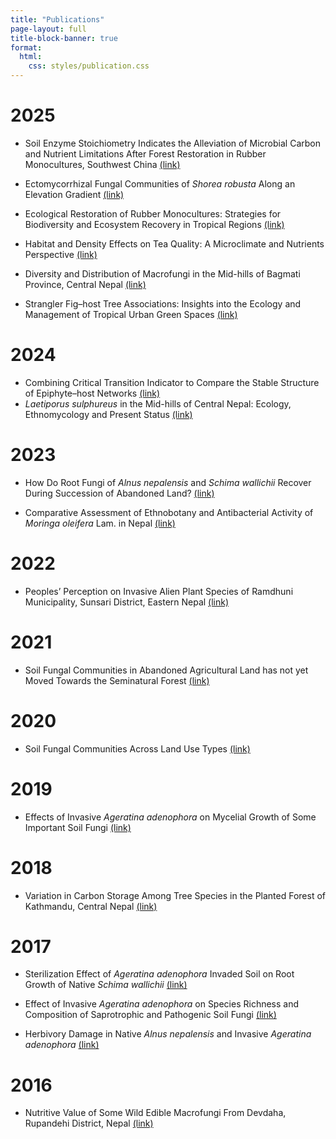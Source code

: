 ```yaml
---
title: "Publications"
page-layout: full
title-block-banner: true
format:
  html: 
    css: styles/publication.css
---
```


# 2025

-   Soil Enzyme Stoichiometry Indicates the Alleviation of Microbial Carbon and Nutrient Limitations After Forest Restoration in Rubber Monocultures, Southwest China [(link)](https://onlinelibrary.wiley.com/doi/10.1111/btp.70104)

-   Ectomycorrhizal Fungal Communities of *Shorea robusta* Along an Elevation Gradient [(link)](https://link.springer.com/article/10.1007/s00572-025-01224-5)

-   Ecological Restoration of Rubber Monocultures: Strategies for Biodiversity and Ecosystem Recovery in Tropical Regions [(link)](https://onlinelibrary.wiley.com/doi/10.1002/inc3.70025)

-   Habitat and Density Effects on Tea Quality: A Microclimate and Nutrients Perspective [(link)](https://www.sciencedirect.com/science/article/pii/S0167880925003986)

-   Diversity and Distribution of Macrofungi in the Mid-hills of Bagmati Province, Central Nepal [(link)](https://scholarhub.ui.ac.id/science/vol29/iss1/3/)

-   Strangler Fig–host Tree Associations: Insights into the Ecology and Management of Tropical Urban Green Spaces [(link)](https://nph.onlinelibrary.wiley.com/doi/full/10.1002/ppp3.10572)

# 2024

-   Combining Critical Transition Indicator to Compare the Stable Structure of Epiphyte–host Networks [(link)](https://www.sciencedirect.com/science/article/pii/S1470160X24009270)
-   *Laetiporus sulphureus* in the Mid-hills of Central Nepal: Ecology, Ethnomycology and Present Status [(link)](https://nepjol.info/index.php/ON/article/view/67347)

# 2023

-   How Do Root Fungi of *Alnus nepalensis* and *Schima wallichii* Recover During Succession of Abandoned Land? [(link)](https://link.springer.com/article/10.1007/s00572-023-01124-6)

-   Comparative Assessment of Ethnobotany and Antibacterial Activity of *Moringa oleifera* Lam. in Nepal [(link)](https://ethnobotanyjournal.org/era/index.php/era/article/view/4395)

# 2022

-   Peoples' Perception on Invasive Alien Plant Species of Ramdhuni Municipality, Sunsari District, Eastern Nepal [(link)](https://www.nepjol.info/index.php/arj/article/view/50481)

# 2021

-   Soil Fungal Communities in Abandoned Agricultural Land has not yet Moved Towards the Seminatural Forest [(link)](https://www.sciencedirect.com/science/article/pii/S0378112721002693)

# 2020

-   Soil Fungal Communities Across Land Use Types [(link)](https://iforest.sisef.org/abstract/?id=ifor3231-013)

# 2019

-   Effects of Invasive *Ageratina adenophora* on Mycelial Growth of Some Important Soil Fungi [(link)](https://www.thaiscience.info/Journals/Article/SONG/10993263.pdf)

# 2018

-   Variation in Carbon Storage Among Tree Species in the Planted Forest of Kathmandu, Central Nepal [(link)](https://www.jstor.org/stable/26978192)

# 2017

-   Sterilization Effect of *Ageratina adenophora* Invaded Soil on Root Growth of Native *Schima wallichii* [(link)](https://scholar.google.com/scholar?oi=bibs&cluster=8416116845825312059&btnI=1&hl=en)

-   Effect of Invasive *Ageratina adenophora* on Species Richness and Composition of Saprotrophic and Pathogenic Soil Fungi [(link)](https://journal.biotrop.org/index.php/biotropia/article/view/702)

-   Herbivory Damage in Native *Alnus nepalensis* and Invasive *Ageratina adenophora* [(link)](https://www.nepjol.info/index.php/BOTOR/article/view/21026)

# 2016

-   Nutritive Value of Some Wild Edible Macrofungi From Devdaha, Rupandehi District, Nepal [(link)](https://www.researchgate.net/publication/367331807_Nutritive_value_of_some_wild_edible_macrofungi_from_Devdaha_Rupandhei_district_Nepal)